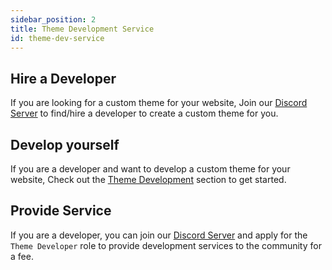 ```yaml
---
sidebar_position: 2
title: Theme Development Service
id: theme-dev-service
---
```


## Hire a Developer

If you are looking for a custom theme for your website, Join our [Discord Server](https://discord.gg/Hzfj27k) to find/hire a developer to create a custom theme for you.

## Develop yourself

If you are a developer and want to develop a custom theme for your website, Check out the [Theme Development](../development/develop-custom-themes) section to get started.

## Provide Service

If you are a developer, you can join our [Discord Server](https://discord.gg/Hzfj27k) and apply for the `Theme Developer` role to provide development services to the community for a fee.
